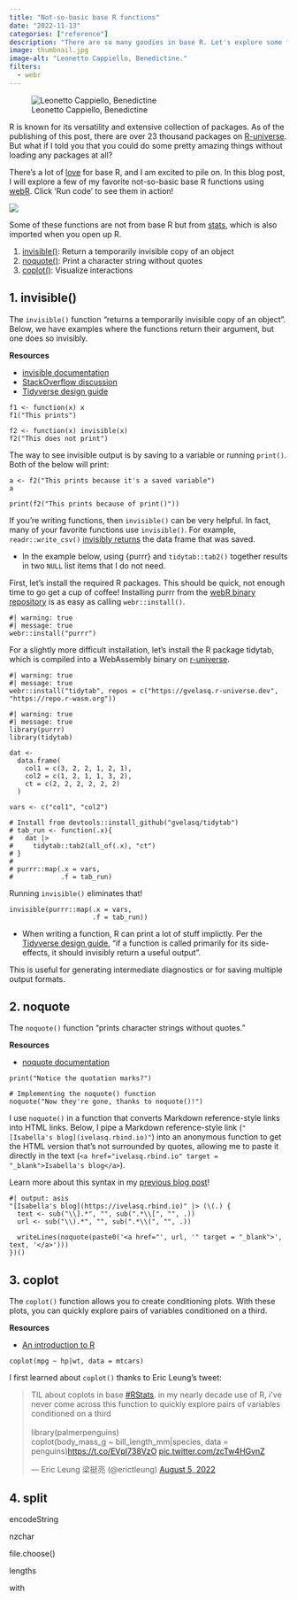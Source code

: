 ```yaml
---
title: "Not-so-basic base R functions"
date: "2022-11-13"
categories: ["reference"]
description: "There are so many goodies in base R. Let's explore some functions you may not know."
image: thumbnail.jpg
image-alt: "Leonetto Cappiello, Benedictine."
filters:
  - webr
---
```


![Leonetto Cappiello, Benedictine](thumbnail-wide.jpg){fig-alt="A man in red clothes holding up a latern at a window, overlooking a city."}

R is known for its versatility and extensive collection of packages. As of the publishing of this post, there are over 23 thousand packages on [R-universe](https://r-universe.dev/search/). But what if I told you that you could do some pretty amazing things without loading any packages at all?

There's a lot of [love](https://www.rostrum.blog/posts/2023-10-17-nhs-r-2023/) for base R, and I am excited to pile on. In this blog post, I will explore a few of my favorite not-so-basic base R functions using [webR](https://docs.r-wasm.org/webr/latest/). Click 'Run code' to see them in action!

![](https://media.tenor.com/no6cN-AO0HcAAAAC/basic.gif){fig-align="center"}

::: {.callout-note}
Some of these functions are not from base R but from [stats](https://stat.ethz.ch/R-manual/R-devel/library/stats/html/00Index.html), which is also imported when you open up R.
:::

1. [invisible()](#invisible): Return a temporarily invisible copy of an object
2. [noquote()](#noquote): Print a character string without quotes
3. [coplot()](#coplot): Visualize interactions

## 1. invisible()

The `invisible()` function "returns a temporarily invisible copy of an object". Below, we have examples where the functions return their argument, but one does so invisibly.

::: {.column-margin}
**Resources**

* [invisible documentation](https://rdrr.io/github/robertzk/monadicbase/man/invisible.html)
* [StackOverflow discussion](https://stackoverflow.com/questions/11653127/what-does-the-function-invisible-do)
* [Tidyverse design guide](https://design.tidyverse.org/out-invisible.html)
:::

```webr-r
f1 <- function(x) x
f1("This prints")
```


```webr-r
f2 <- function(x) invisible(x)
f2("This does not print")
```

The way to see invisible output is by saving to a variable or running `print()`. Both of the below will print:

```webr-r
a <- f2("This prints because it's a saved variable")
a

print(f2("This prints because of print()"))
```

If you're writing functions, then `invisible()` can be very helpful. In fact, many of your favorite functions use `invisible()`. For example, `readr::write_csv()` [invisibly returns](https://github.com/tidyverse/readr/blob/e4d640ace3bb6ae095a1114158854a38a1da3a30/R/write.R#L214) the data frame that was saved.

* In the example below, using {purrr} and `tidytab::tab2()` together results in two `NULL` list items that I do not need. 

First, let's install the required R packages. This should be quick, not enough time to go get a cup of coffee! Installing purrr from the [webR binary repository](https://docs.r-wasm.org/webr/latest/packages.html) is as easy as calling `webr::install()`.

```webr-r
#| warning: true
#| message: true
webr::install("purrr")
```

For a slightly more difficult installation, let's install the R package tidytab, which is compiled into a WebAssembly binary on [r-universe](https://gvelasq.r-universe.dev/tidytab#).

```webr-r
#| warning: true
#| message: true
webr::install("tidytab", repos = c("https://gvelasq.r-universe.dev", "https://repo.r-wasm.org"))
```

```webr-r
#| warning: true
#| message: true
library(purrr)
library(tidytab)

dat <-
  data.frame(
    col1 = c(3, 2, 2, 1, 2, 1),
    col2 = c(1, 2, 1, 1, 3, 2),
    ct = c(2, 2, 2, 2, 2, 2)
  )

vars <- c("col1", "col2")

# Install from devtools::install_github("gvelasq/tidytab")
# tab_run <- function(.x){
#   dat |>
#     tidytab::tab2(all_of(.x), "ct")
# }
# 
# purrr::map(.x = vars,
#            .f = tab_run)
```

Running `invisible()` eliminates that!

```webr-r
invisible(purrr::map(.x = vars,
                     .f = tab_run))
```

* When writing a function, R can print a lot of stuff implictly. Per the [Tidyverse design guide](https://design.tidyverse.org/out-invisible.html), "if a function is called primarily for its side-effects, it should invisibly return a useful output".

This is useful for generating intermediate diagnostics or for saving multiple output formats. <!--add more-->

## 2. noquote

The `noquote()` function "prints character strings without quotes." 

::: {.column-margin}
**Resources**

* [noquote documentation](https://www.educative.io/answers/what-is-the-noquote-function-in-r)
:::

```webr-r
print("Notice the quotation marks?")
```

```webr-r
# Implementing the noquote() function 
noquote("Now they're gone, thanks to noquote()!")
```

I use `noquote()` in a function that converts Markdown reference-style links into HTML links. Below, I pipe a Markdown reference-style link (`"[Isabella's blog](ivelasq.rbind.io)"`) into an anonymous function to get the HTML version that's not surrounded by quotes, allowing me to paste it directly in the text (`<a href="ivelasq.rbind.io" target = "_blank">Isabella's blog</a>`).

::: {.column-margin}
Learn more about this syntax in my [previous blog post](https://ivelasq.rbind.io/blog/understanding-the-r-pipe/)!
:::

```webr-r
#| output: asis
"[Isabella's blog](https://ivelasq.rbind.io)" |> (\(.) {
  text <- sub("\\].*", "", sub(".*\\[", "", .))
  url <- sub("\\).*", "", sub(".*\\(", "", .))
  
  writeLines(noquote(paste0('<a href="', url, '" target = "_blank">', text, '</a>')))
})()
```

## 3. coplot

The `coplot()` function allows you to create conditioning plots. With these plots, you can quickly explore pairs of variables conditioned on a third.

::: {.column-margin}
**Resources**

* [An introduction to R](https://intro2r.com/simple-base-r-plots.html#coplots)
:::

```webr-r
coplot(mpg ~ hp|wt, data = mtcars)
```

I first learned about `coplot()` thanks to Eric Leung's tweet:

<blockquote class="twitter-tweet"><p lang="en" dir="ltr">TIL about coplots in base <a href="https://twitter.com/hashtag/RStats?src=hash&amp;ref_src=twsrc%5Etfw">#RStats</a>. in my nearly decade use of R, i&#39;ve never come across this function to quickly explore pairs of variables conditioned on a third<br><br>library(palmerpenguins)<br>coplot(body_mass_g ~ bill_length_mm|species, data = penguins)<a href="https://t.co/EVpI738VzO">https://t.co/EVpI738VzO</a> <a href="https://t.co/zcTw4HGvnZ">pic.twitter.com/zcTw4HGvnZ</a></p>&mdash; Eric Leung 梁挺亮 (@erictleung) <a href="https://twitter.com/erictleung/status/1555656643056058369?ref_src=twsrc%5Etfw">August 5, 2022</a></blockquote> <script async src="https://platform.twitter.com/widgets.js" charset="utf-8"></script> 

## 4. split



encodeString

nzchar

file.choose()

lengths

with